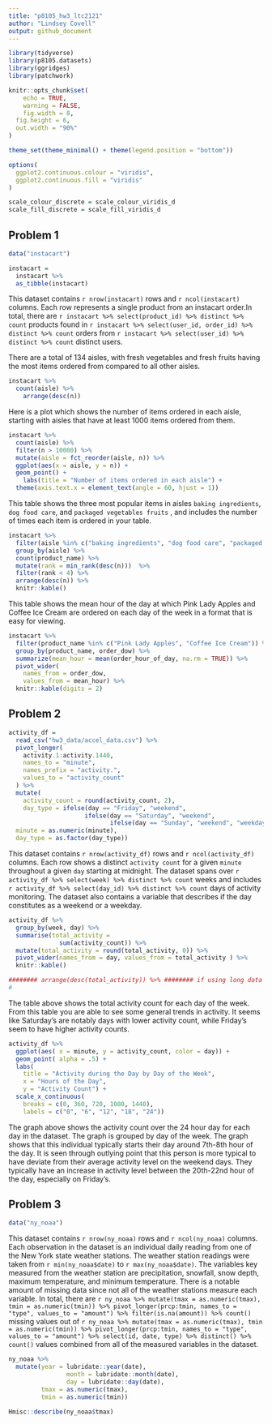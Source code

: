 ```yaml
---
title: "p8105_hw3_ltc2121"
author: "Lindsey Covell"
output: github_document
---
```


```r
library(tidyverse)
library(p8105.datasets)
library(ggridges)
library(patchwork)

knitr::opts_chunk$set(
	echo = TRUE,
	warning = FALSE,
	fig.width = 8, 
  fig.height = 6,
  out.width = "90%"
)

theme_set(theme_minimal() + theme(legend.position = "bottom"))

options(
  ggplot2.continuous.colour = "viridis",
  ggplot2.continuous.fill = "viridis"
)

scale_colour_discrete = scale_colour_viridis_d
scale_fill_discrete = scale_fill_viridis_d
```

## Problem 1 

```r
data("instacart")

instacart = 
  instacart %>% 
  as_tibble(instacart)
```

This dataset contains `r nrow(instacart)` rows and `r ncol(instacart)` columns. Each row represents a single product from an instacart order.In total, there are `r instacart %>% select(product_id) %>% distinct %>% count` products found in `r instacart %>% select(user_id, order_id) %>% distinct %>% count` orders from `r instacart %>% select(user_id) %>% distinct %>% count` distinct users.

There are a total of 134 aisles, with fresh vegetables and fresh fruits having the most items ordered from compared to all other aisles. 

```r
instacart %>% 
  count(aisle) %>% 
    arrange(desc(n))
```

Here is a plot which shows the number of items ordered in each aisle, starting with aisles that have at least 1000 items ordered from them. 

```r
instacart %>% 
  count(aisle) %>% 
  filter(n > 10000) %>% 
  mutate(aisle = fct_reorder(aisle, n)) %>% 
  ggplot(aes(x = aisle, y = n)) +
  geom_point() + 
    labs(title = "Number of items ordered in each aisle") +
  theme(axis.text.x = element_text(angle = 60, hjust = 1))

```

This table shows the three most popular items in aisles `baking ingredients`, `dog food care`, and `packaged vegetables fruits` , and includes the number of times each item is ordered in your table.

```r
instacart %>% 
  filter(aisle %in% c("baking ingredients", "dog food care", "packaged vegetables fruits")) %>%
  group_by(aisle) %>% 
  count(product_name) %>% 
  mutate(rank = min_rank(desc(n)))  %>% 
  filter(rank < 4) %>% 
  arrange(desc(n)) %>%
  knitr::kable()

```

This table shows the mean hour of the day at which Pink Lady Apples and Coffee Ice Cream are ordered on each day of the week in a format that is easy for viewing. 

```r
instacart %>% 
  filter(product_name %in% c("Pink Lady Apples", "Coffee Ice Cream")) %>%
  group_by(product_name, order_dow) %>%
  summarize(mean_hour = mean(order_hour_of_day, na.rm = TRUE)) %>%
  pivot_wider(
    names_from = order_dow, 
    values_from = mean_hour) %>% 
  knitr::kable(digits = 2)
```

## Problem 2 

```r
activity_df = 
  read_csv("hw3_data/accel_data.csv") %>% 
  pivot_longer(
    activity.1:activity.1440,
    names_to = "minute", 
    names_prefix = "activity.",
    values_to = "activity_count"
  ) %>% 
  mutate(
    activity_count = round(activity_count, 2), 
    day_type = ifelse(day == "Friday", "weekend", 
                     ifelse(day == "Saturday", "weekend", 
                            ifelse(day == "Sunday", "weekend", "weekday"))), 
  minute = as.numeric(minute), 
  day_type = as.factor(day_type))

```

This dataset contains `r nrow(activity_df)` rows and `r ncol(activity_df)` columns. Each row shows a distinct `activity count` for a given `minute` throughout a given `day` starting at midnight. The dataset spans over `r activity_df %>% select(week) %>% distinct %>% count` weeks and includes `r activity_df %>% select(day_id) %>% distinct %>% count` days of activity monitoring. The dataset also contains a variable that describes if the day constitutes as a weekend or a weekday. 

```r
activity_df %>% 
  group_by(week, day) %>% 
  summarise(total_activity = 
              sum(activity_count)) %>% 
  mutate(total_activity = round(total_activity, 0)) %>% 
  pivot_wider(names_from = day, values_from = total_activity ) %>% 
  knitr::kable()

######## arrange(desc(total_activity)) %>% ######## if using long data #### if not REMOVE !!
# 
```

The table above shows the total activity count for each day of the week. From this table you are able to see some general trends in activity. It seems like Saturday's are notably days with lower activity count, while Friday's seem to have higher activity counts. 

```r
activity_df %>% 
  ggplot(aes( x = minute, y = activity_count, color = day)) + 
  geom_point( alpha = .5) + 
  labs(
    title = "Activity during the Day by Day of the Week",
    x = "Hours of the Day",
    y = "Activity Count") + 
  scale_x_continuous(
    breaks = c(0, 360, 720, 1080, 1440), 
    labels = c("0", "6", "12", "18", "24"))
```

The graph above shows the activity count over the 24 hour day for each day in the dataset. The graph is grouped by day of the week. The graph shows that this individual typically starts their day around 7th-8th hour of the day. It is seen through outlying point that this person is more typical to have deviate from their average activity level on the weekend days. They typically have an increase in activity level between the 20th-22nd hour of the day, especially on Friday's. 

## Problem 3

```r
data("ny_noaa")
```

This dataset contains `r nrow(ny_noaa)` rows and `r ncol(ny_noaa)` columns. Each observation in the dataset is an individual daily reading from one of the New York state weather stations. The weather station readings were taken from `r min(ny_noaa$date)` to `r max(ny_noaa$date)`. The variables key measured from the weather station are precipitation, snowfall, snow depth, maximum temperature, and minimum temperature. There is a notable amount of missing data since not all of the weather stations measure each variable. In total, there are `r ny_noaa %>% mutate(tmax = as.numeric(tmax), tmin = as.numeric(tmin)) %>% pivot_longer(prcp:tmin, names_to = "type", values_to = "amount") %>% filter(is.na(amount)) %>% count()` missing values out of `r ny_noaa %>% mutate(tmax = as.numeric(tmax), tmin = as.numeric(tmin)) %>% pivot_longer(prcp:tmin, names_to = "type", values_to = "amount") %>% select(id, date, type) %>% distinct() %>% count()` values combined from all of the measured variables in the dataset. 

```r
ny_noaa %>% 
  mutate(year = lubridate::year(date), 
                month = lubridate::month(date), 
                day = lubridate::day(date), 
         tmax = as.numeric(tmax),
         tmin = as.numeric(tmin))

Hmisc::describe(ny_noaa$tmax)
```


